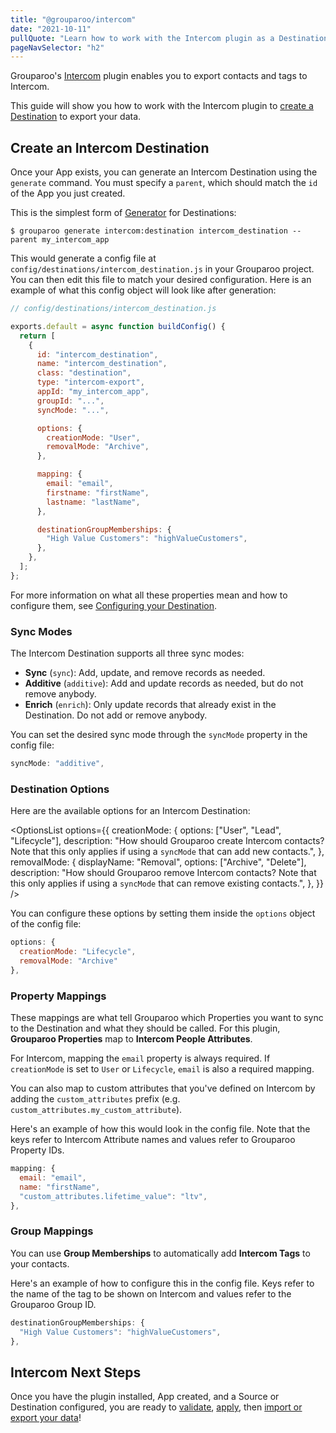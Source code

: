 ```yaml
---
title: "@grouparoo/intercom"
date: "2021-10-11"
pullQuote: "Learn how to work with the Intercom plugin as a Destination."
pageNavSelector: "h2"
---
```


<PluginDocsLinks plugin="Intercom" />

Grouparoo's [Intercom](https://www.intercom.com/) plugin enables you to export contacts and tags to Intercom.

This guide will show you how to work with the Intercom plugin to [create a Destination](#create-an-intercom-destination) to export your data.

<PluginDocsInstallation plugin="Intercom" />

<PluginDocsCreateApp plugin="Intercom" />

<ValidateAndApplyConfig headingLevel="h3" />

## Create an Intercom Destination

Once your App exists, you can generate an Intercom Destination using the `generate` command. You must specify a `parent`, which should match the `id` of the App you just created.

This is the simplest form of [Generator](/docs/getting-started/product-concepts#generator) for Destinations:

```
$ grouparoo generate intercom:destination intercom_destination --parent my_intercom_app
```

This would generate a config file at `config/destinations/intercom_destination.js` in your Grouparoo project. You can then edit this file to match your desired configuration. Here is an example of what this config object will look like after generation:

```js
// config/destinations/intercom_destination.js

exports.default = async function buildConfig() {
  return [
    {
      id: "intercom_destination",
      name: "intercom_destination",
      class: "destination",
      type: "intercom-export",
      appId: "my_intercom_app",
      groupId: "...",
      syncMode: "...",

      options: {
        creationMode: "User",
        removalMode: "Archive",
      },

      mapping: {
        email: "email",
        firstname: "firstName",
        lastname: "lastName",
      },

      destinationGroupMemberships: {
        "High Value Customers": "highValueCustomers",
      },
    },
  ];
};
```

For more information on what all these properties mean and how to configure them, see [Configuring your Destination](/docs/config/code-config/destinations#configuring-your-destination).

### Sync Modes

The Intercom Destination supports all three sync modes:

- **Sync** (`sync`): Add, update, and remove records as needed.
- **Additive** (`additive`): Add and update records as needed, but do not remove anybody.
- **Enrich** (`enrich`): Only update records that already exist in the Destination. Do not add or remove anybody.

You can set the desired sync mode through the `syncMode` property in the config file:

```js
syncMode: "additive",
```

### Destination Options

Here are the available options for an Intercom Destination:

<OptionsList
  options={{
    creationMode: {
      options: ["User", "Lead", "Lifecycle"],
      description:
        "How should Grouparoo create Intercom contacts? Note that this only applies if using a `syncMode` that can add new contacts.",
    },
    removalMode: {
      displayName: "Removal",
      options: ["Archive", "Delete"],
      description:
        "How should Grouparoo remove Intercom contacts? Note that this only applies if using a `syncMode` that can remove existing contacts.",
    },
  }}
/>

You can configure these options by setting them inside the `options` object of the config file:

```js
options: {
  creationMode: "Lifecycle",
  removalMode: "Archive"
},
```

### Property Mappings

These mappings are what tell Grouparoo which Properties you want to sync to the Destination and what they should be called. For this plugin, **Grouparoo Properties** map to **Intercom People Attributes**.

For Intercom, mapping the `email` property is always required. If `creationMode` is set to `User` or `Lifecycle`, `email` is also a required mapping.

You can also map to custom attributes that you've defined on Intercom by adding the `custom_attributes` prefix (e.g. `custom_attributes.my_custom_attribute`).

Here's an example of how this would look in the config file. Note that the keys refer to Intercom Attribute names and values refer to Grouparoo Property IDs.

```js
mapping: {
  email: "email",
  name: "firstName",
  "custom_attributes.lifetime_value": "ltv",
},
```

### Group Mappings

You can use **Group Memberships** to automatically add **Intercom Tags** to your contacts.

Here's an example of how to configure this in the config file. Keys refer to the name of the tag to be shown on Intercom and values refer to the Grouparoo Group ID.

```js
destinationGroupMemberships: {
  "High Value Customers": "highValueCustomers",
},
```

## Intercom Next Steps

Once you have the plugin installed, App created, and a Source or Destination configured, you are ready to [validate](/docs/cli/config#validate), [apply](/docs/cli/config#apply), then [import or export your data](/docs/cli/run#run)!
